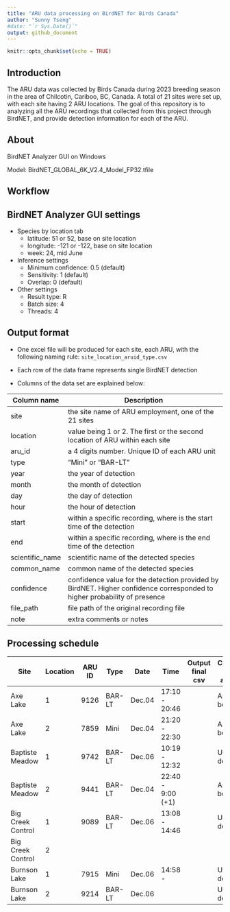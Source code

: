 ```yaml
---
title: "ARU data processing on BirdNET for Birds Canada"
author: "Sunny Tseng"
#date: "`r Sys.Date()`"
output: github_document
---
```


```r
knitr::opts_chunk$set(echo = TRUE)
```

## Introduction

The ARU data was collected by Birds Canada during 2023 breeding season in the area of Chilcotin, Cariboo, BC, Canada. A total of 21 sites were set up, with each site having 2 ARU locations. The goal of this repository is to analyzing all the ARU recordings that collected from this project through BirdNET, and provide detection information for each of the ARU.

## About

BirdNET Analyzer GUI on Windows

Model: BirdNET_GLOBAL_6K_V2.4_Model_FP32.tfile

## Workflow

## BirdNET Analyzer GUI settings

-   Species by location tab
    -   latitude: 51 or 52, base on site location
    -   longitude: -121 or -122, base on site location
    -   week: 24, mid June
-   Inference settings
    -   Minimum confidence: 0.5 (default)
    -   Sensitivity: 1 (default)
    -   Overlap: 0 (default)
-   Other settings
    -   Result type: R
    -   Batch size: 4
    -   Threads: 4

## Output format

-   One excel file will be produced for each site, each ARU, with the following naming rule: `site_location_aruid_type.csv`

-   Each row of the data frame represents single BirdNET detection

-   Columns of the data set are explained below:

| Column name     | Description                                                                                                              |
|------------------|------------------------------------------------------|
| site            | the site name of ARU employment, one of the 21 sites                                                                     |
| location        | value being 1 or 2. The first or the second location of ARU within each site                                             |
| aru_id          | a 4 digits number. Unique ID of each ARU unit                                                                            |
| type            | "Mini" or "BAR-LT"                                                                                                       |
| year            | the year of detection                                                                                                    |
| month           | the month of detection                                                                                                   |
| day             | the day of detection                                                                                                     |
| hour            | the hour of detection                                                                                                    |
| start           | within a specific recording, where is the start time of the detection                                                    |
| end             | within a specific recording, where is the end time of the detection                                                      |
| scientific_name | scientific name of the detected species                                                                                  |
| common_name     | common name of the detected species                                                                                      |
| confidence      | confidence value for the detection provided by BirdNET. Higher confidence corresponded to higher probability of presence |
| file_path       | file path of the original recording file                                                                                 |
| note            | extra comments or notes                                                                                                  |

## Processing schedule

| Site              | Location | ARU ID | Type   | Date   | Time              | Output final csv | Computer for analysis |
|---------|---------|---------|---------|---------|---------|---------|---------|
| Axe Lake          | 1        | 9126   | BAR-LT | Dec.04 | 17:10 - 20:46     |                  | Asus Zen book         |
| Axe Lake          | 2        | 7859   | Mini   | Dec.04 | 21:20 - 22:30     |                  | Asus Zen book         |
| Baptiste Meadow   | 1        | 9742   | BAR-LT | Dec.06 | 10:19 - 12:32     |                  | UBC desktop           |
| Baptiste Meadow   | 2        | 9441   | BAR-LT | Dec.04 | 22:40 - 9:00 (+1) |                  | Asus Zen book         |
| Big Creek Control | 1        | 9089   | BAR-LT | Dec.06 | 13:08 - 14:46     |                  | UBC desktop           |
| Big Creek Control | 2        |        |        |        |                   |                  |                       |
| Burnson Lake      | 1        | 7915   | Mini   | Dec.06 | 14:58 -           |                  | UBC desktop           |
| Burnson Lake      | 2        | 9214   | BAR-LT | Dec.06 |                   |                  | UBC desktop           |

